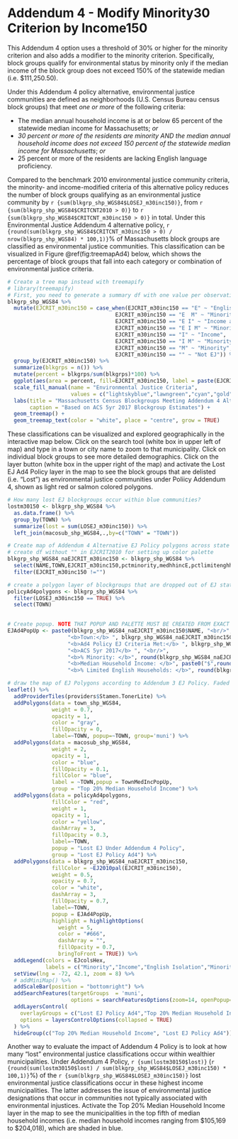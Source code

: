 # Addendum 4 - Modify Minority30 Criterion by Income150 {-}

This Addendum 4 option uses a threshold of 30% or higher for the minority criterion and also adds a modifier to the minority criterion. Specifically, block groups qualify for environmental status by minority only if the median income of the block group does not exceed 150% of the statewide median (i.e. \$111,250.50). 

Under this Addendum 4 policy alternative, environmental justice communities are defined as neighborhoods (U.S. Census Bureau census block groups) that meet *one or more* of the following criteria: 

* The median annual household income is at or below 65 percent of the statewide median income for Massachusetts; *or*
* *30 percent or more of the residents are minority AND the median annual household income does not exceed 150 percent of the statewide median income for Massachusetts*; *or*
* 25 percent or more of the residents are lacking English language proficiency.

Compared to the benchmark 2010 environmental justice community criteria, the minority- and income-modified criteria of this alternative policy reduces the number of block groups qualifying as an environmental justice community by `r {sum(blkgrp_shp_WGS84$LOSEJ_m30inc150)}`, from `r {sum(blkgrp_shp_WGS84$CRITCNT2010 > 0)}` to `r {sum(blkgrp_shp_WGS84$CRITCNT_m30inc150 > 0)}` in total. Under this Environmental Justice Addendum 4 alternative policy, `r {round(sum(blkgrp_shp_WGS84$CRITCNT_m30inc150 > 0) / nrow(blkgrp_shp_WGS84) * 100,1)}`% of Massachusetts block groups are classified as environmental justice communities. This classification can be visualized in Figure \@ref(fig:treemapAd4) below, which shows the percentage of block groups that fall into each category or combination of environmental justice criteria.

```r
# Create a tree map instead with treemapify
# library(treemapify)
# First, you need to generate a summary df with one value per observation or EJ criterion
blkgrp_shp_WGS84 %>% 
  mutate(EJCRIT_m30inc150 = case_when(EJCRIT_m30inc150 == "E" ~ "English Isolation",
                                  EJCRIT_m30inc150 == "E  M" ~ "Minority and English Isolation", 
                                  EJCRIT_m30inc150 == "E I" ~ "Income and English Isolation",
                                  EJCRIT_m30inc150 == "E I M" ~ "Minority, Income, and English Isolation",
                                  EJCRIT_m30inc150 == "I" ~ "Income",
                                  EJCRIT_m30inc150 == "I M" ~ "Minority and Income",
                                  EJCRIT_m30inc150 == "M" ~ "Minority",
                                  EJCRIT_m30inc150 == "" ~ "Not EJ")) %>% 
  group_by(EJCRIT_m30inc150) %>% 
  summarize(blkgrps = n()) %>% 
  mutate(percent = blkgrps/sum(blkgrps)*100) %>% 
  ggplot(aes(area = percent, fill=EJCRIT_m30inc150, label = paste(EJCRIT_m30inc150,paste(round(percent,1),"%"),sep="\n"))) + 
  scale_fill_manual(name = "Environmental Justice Criteria", 
                    values = c("lightskyblue","lawngreen","cyan","gold","deeppink","darkgreen","navyblue","gray88")) +
  labs(title = "Massachusetts Census Blockgroups Meeting Addendum 4 Alternative EJ Policy Criteria",
       caption = "Based on ACS 5yr 2017 Blockgroup Estimates") +
  geom_treemap() + 
  geom_treemap_text(color = "white", place = "centre", grow = TRUE)
```

These classifications can be visualized and explored geographically in the interactive map below. Click on the search tool (white box in upper left of map) and type in a town or city name to zoom to that municipality. Click on individual block groups to see more detailed demographics. Click on the layer button (white box in the upper right of the map) and activate the Lost EJ Ad4 Policy layer in the map to see the block groups that are delisted (i.e. "Lost") as environmental justice communities under Poliicy Addendum 4, shown as light red or salmon colored polygons. 

```r
# How many lost EJ blockgroups occur within blue communities?
lostm30150 <- blkgrp_shp_WGS84 %>% 
  as.data.frame() %>% 
  group_by(TOWN) %>% 
  summarize(lost = sum(LOSEJ_m30inc150)) %>% 
  left_join(macosub_shp_WGS84,.,by=c("TOWN" = "TOWN"))

# Create map of Addendum 4 Alternative EJ Policy polygons across state
# create df without "" in EJCRIT2010 for setting up color palette
blkgrp_shp_WGS84_naEJCRIT_m30inc150 <- blkgrp_shp_WGS84 %>%
  select(NAME,TOWN,EJCRIT_m30inc150,pctminority,medhhincE,pctlimitenghh) %>% 
  filter(EJCRIT_m30inc150 !="")

# create a polygon layer of blockgroups that are dropped out of EJ status by criteria change
policyAd4polygons <- blkgrp_shp_WGS84 %>% 
  filter(LOSEJ_m30inc150 == TRUE) %>% 
  select(TOWN)
  

# Create popup. NOTE THAT POPUP AND PALETTE MUST BE CREATED FROM EXACT SAME DF AS USED IN leaflet() MAP. OTHERWISE, POPUPS WILL SHOW UP IN THE WRONG LOCATION!
EJAd4PopUp <- paste0(blkgrp_shp_WGS84_naEJCRIT_m30inc150$NAME, "<br/>",
                   "<b>Town:</b> ", blkgrp_shp_WGS84_naEJCRIT_m30inc150$TOWN, "<br/>",
                   "<b>Ad4 Policy EJ Criteria Met:</b> ", blkgrp_shp_WGS84_naEJCRIT_m30inc150$EJCRIT_m30inc150, "<br/>",
                   "<b>ACS 5yr 2017</b> ", "<br/>",
                   "<b>% Minority: </b>", round(blkgrp_shp_WGS84_naEJCRIT_m30inc150$pctminority,1),"<br/>",
                   "<b>Median Household Income: </b>", paste0("$",round(blkgrp_shp_WGS84_naEJCRIT_m30inc150$medhhincE)),"<br/>",
                   "<b>% Limited English Households: </b>", round(blkgrp_shp_WGS84_naEJCRIT_m30inc150$pctlimitenghh,1))

# draw the map of EJ Polygons according to Addendum 3 EJ Policy. Faded red/salmong colored polygons represent blockgroups that lose EJ status when the income criteria modifies minority and English isolation. 
leaflet() %>% 
  addProviderTiles(providers$Stamen.TonerLite) %>% 
  addPolygons(data = town_shp_WGS84,
              weight = 0.7,
              opacity = 1,
              color = "gray",
              fillOpacity = 0,
              label=~TOWN, popup=~TOWN, group='muni') %>% 
  addPolygons(data = macosub_shp_WGS84,
              weight = 2,
              opacity = 1,
              color = "blue",
              fillOpacity = 0.1,
              fillColor = "blue",
              label = ~TOWN,popup = TownMedIncPopUp,
              group = "Top 20% Median Household Income") %>% 
  addPolygons(data = policyAd4polygons,
              fillColor = "red",
              weight = 1,
              opacity = 1,
              color = "yellow",
              dashArray = 3,
              fillOpacity = 0.3,
              label=~TOWN,
              popup = "Lost EJ Under Addendum 4 Policy",
              group = "Lost EJ Policy Ad4") %>% 
  addPolygons(data = blkgrp_shp_WGS84_naEJCRIT_m30inc150,
              fillColor = ~EJ2010pal(EJCRIT_m30inc150), 
              weight = 0.5,
              opacity = 0.7,
              color = "white",
              dashArray = 3,
              fillOpacity = 0.7,
              label=~TOWN, 
              popup = EJAd4PopUp,
              highlight = highlightOptions(
                weight = 5,
                color = "#666",
                dashArray = "",
                fillOpacity = 0.7,
                bringToFront = TRUE)) %>% 
  addLegend(colors = EJcolsHex, 
            labels = c("Minority","Income","English Isolation","Minority and Income","Minority and English Isolation","Income and English Isolation","Minority, Income, and English Isolation"), title = "Environmental Justice Populations", position = "bottomleft") %>% 
  setView(lng = -72, 42.1, zoom = 8) %>% 
  # addMiniMap() %>% 
  addScaleBar(position = "bottomright") %>% 
  addSearchFeatures(targetGroups  = 'muni', 
                    options = searchFeaturesOptions(zoom=14, openPopup=TRUE, hideMarkerOnCollapse=T)) %>% 
  addLayersControl(
    overlayGroups = c("Lost EJ Policy Ad4","Top 20% Median Household Income"),
    options = layersControlOptions(collapsed = TRUE)
  ) %>% 
  hideGroup(c("Top 20% Median Household Income", "Lost EJ Policy Ad4"))
```

Another way to evaluate the impact of Addendum 4 Policy is to look at how many "lost" environmental justice classifications occur within wealthier municipalities. Under Addendum 4 Policy, `r {sum(lostm30150$lost)}` (`r {round(sum(lostm30150$lost) / sum(blkgrp_shp_WGS84$LOSEJ_m30inc150) * 100,1)}`%) of the `r {sum(blkgrp_shp_WGS84$LOSEJ_m30inc150)}` lost environmental justice classifications occur in these highest income municipalities. The latter addresses the issue of environmental justice designations that occur in communities not typically associated with environmental injustices. Activate the Top 20% Median Household Income layer in the map to see the municipalities in the top fifth of median household incomes (i.e. median household incomes ranging from \$105,169 to \$204,018), which are shaded in blue. 